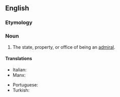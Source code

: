==English==

===Etymology===
{{suffix|admiral|ship|lang=en}}

===Noun===
{{en-noun}}

# The state, property, or office of being an [[admiral]].

====Translations====
{{trans-top|state, property, or office of being an admiral}}
* Italian: {{t|it|ammiragliato|m}}
* Manx: {{t|gv|ard-marraghys|m}}
{{trans-mid}}
* Portuguese: {{t|pt|almirantado|m}}
* Turkish: {{t+|tr|amirallik}}
{{trans-bottom}}